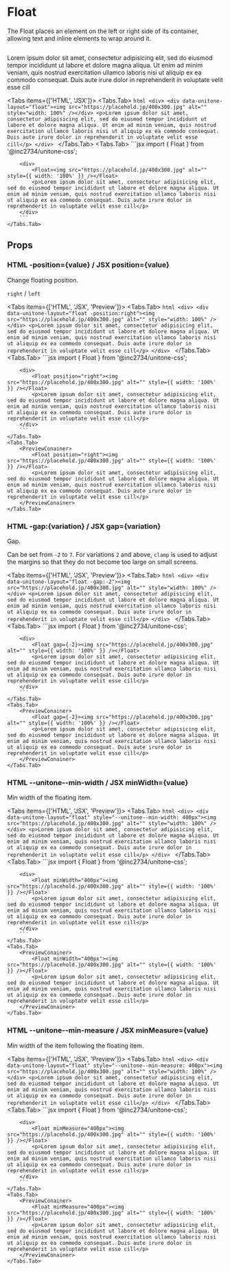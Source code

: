 
# Float

The Float places an element on the left or right side of its container, allowing text and inline elements to wrap around it.

<PreviewConainer>
	<Float><img src="https://placehold.jp/400x300.jpg" alt="" style={{ width: '100%' }} /></Float>
	<p>Lorem ipsum dolor sit amet, consectetur adipisicing elit, sed do eiusmod tempor incididunt ut labore et dolore magna aliqua. Ut enim ad minim veniam, quis nostrud exercitation ullamco laboris nisi ut aliquip ex ea commodo consequat. Duis aute irure dolor in reprehenderit in voluptate velit esse cill</p>
</PreviewConainer>

<Tabs items={['HTML', 'JSX']}>
	<Tabs.Tab>
		```html
		<div>
			<div data-unitone-layout="float"><img src="https://placehold.jp/400x300.jpg" alt="" style="width: 100%" /></div>
			<p>Lorem ipsum dolor sit amet, consectetur adipisicing elit, sed do eiusmod tempor incididunt ut labore et dolore magna aliqua. Ut enim ad minim veniam, quis nostrud exercitation ullamco laboris nisi ut aliquip ex ea commodo consequat. Duis aute irure dolor in reprehenderit in voluptate velit esse cill</p>
		</div>
		```
	</Tabs.Tab>
	<Tabs.Tab>
		```jsx
		import { Float } from '@inc2734/unitone-css';

		<div>
			<Float><img src="https://placehold.jp/400x300.jpg" alt="" style={{ width: '100%' }} /></Float>
			<p>Lorem ipsum dolor sit amet, consectetur adipisicing elit, sed do eiusmod tempor incididunt ut labore et dolore magna aliqua. Ut enim ad minim veniam, quis nostrud exercitation ullamco laboris nisi ut aliquip ex ea commodo consequat. Duis aute irure dolor in reprehenderit in voluptate velit esse cill</p>
		</div>
		```
	</Tabs.Tab>
</Tabs>

## Props

### <Badge>HTML</Badge> -position=\{value\} / <Badge>JSX</Badge> position=\{value\}

Change floating position.

`right` / `left`

<Tabs items={['HTML', 'JSX', 'Preview']}>
	<Tabs.Tab>
		```html
		<div>
			<div data-unitone-layout="float -position:right"><img src="https://placehold.jp/400x300.jpg" alt="" style="width: 100%" /></div>
			<p>Lorem ipsum dolor sit amet, consectetur adipisicing elit, sed do eiusmod tempor incididunt ut labore et dolore magna aliqua. Ut enim ad minim veniam, quis nostrud exercitation ullamco laboris nisi ut aliquip ex ea commodo consequat. Duis aute irure dolor in reprehenderit in voluptate velit esse cill</p>
		</div>
		```
	</Tabs.Tab>
	<Tabs.Tab>
		```jsx
		import { Float } from '@inc2734/unitone-css';

		<div>
			<Float position="right"><img src="https://placehold.jp/400x300.jpg" alt="" style={{ width: '100%' }} /></Float>
			<p>Lorem ipsum dolor sit amet, consectetur adipisicing elit, sed do eiusmod tempor incididunt ut labore et dolore magna aliqua. Ut enim ad minim veniam, quis nostrud exercitation ullamco laboris nisi ut aliquip ex ea commodo consequat. Duis aute irure dolor in reprehenderit in voluptate velit esse cill</p>
		</div>
		```
	</Tabs.Tab>
	<Tabs.Tab>
		<PreviewConainer>
			<Float position="right"><img src="https://placehold.jp/400x300.jpg" alt="" style={{ width: '100%' }} /></Float>
			<p>Lorem ipsum dolor sit amet, consectetur adipisicing elit, sed do eiusmod tempor incididunt ut labore et dolore magna aliqua. Ut enim ad minim veniam, quis nostrud exercitation ullamco laboris nisi ut aliquip ex ea commodo consequat. Duis aute irure dolor in reprehenderit in voluptate velit esse cill</p>
		</PreviewConainer>
	</Tabs.Tab>
</Tabs>

### <Badge>HTML</Badge> -gap:\{variation\} / <Badge>JSX</Badge> gap=\{variation\}

Gap.

Can be set from `-2` to `7`. For variations `2` and above, `clamp` is used to adjust the margins so that they do not become too large on small screens.

<Tabs items={['HTML', 'JSX', 'Preview']}>
	<Tabs.Tab>
		```html
		<div>
			<div data-unitone-layout="float -gap:-2"><img src="https://placehold.jp/400x300.jpg" alt="" style="width: 100%" /></div>
			<p>Lorem ipsum dolor sit amet, consectetur adipisicing elit, sed do eiusmod tempor incididunt ut labore et dolore magna aliqua. Ut enim ad minim veniam, quis nostrud exercitation ullamco laboris nisi ut aliquip ex ea commodo consequat. Duis aute irure dolor in reprehenderit in voluptate velit esse cill</p>
		</div>
		```
	</Tabs.Tab>
	<Tabs.Tab>
		```jsx
		import { Float } from '@inc2734/unitone-css';

		<div>
			<Float gap={-2}><img src="https://placehold.jp/400x300.jpg" alt="" style={{ width: '100%' }} /></Float>
			<p>Lorem ipsum dolor sit amet, consectetur adipisicing elit, sed do eiusmod tempor incididunt ut labore et dolore magna aliqua. Ut enim ad minim veniam, quis nostrud exercitation ullamco laboris nisi ut aliquip ex ea commodo consequat. Duis aute irure dolor in reprehenderit in voluptate velit esse cill</p>
		</div>
		```
	</Tabs.Tab>
	<Tabs.Tab>
		<PreviewConainer>
			<Float gap={-2}><img src="https://placehold.jp/400x300.jpg" alt="" style={{ width: '100%' }} /></Float>
			<p>Lorem ipsum dolor sit amet, consectetur adipisicing elit, sed do eiusmod tempor incididunt ut labore et dolore magna aliqua. Ut enim ad minim veniam, quis nostrud exercitation ullamco laboris nisi ut aliquip ex ea commodo consequat. Duis aute irure dolor in reprehenderit in voluptate velit esse cill</p>
		</PreviewConainer>
	</Tabs.Tab>
</Tabs>

### <Badge>HTML</Badge> --unitone--min-width / <Badge>JSX</Badge> minWidth=\{value\}

Min width of the floating item.


<Tabs items={['HTML', 'JSX', 'Preview']}>
	<Tabs.Tab>
		```html
		<div>
			<div data-unitone-layout="float" style="--unitone--min-width: 400px"><img src="https://placehold.jp/400x300.jpg" alt="" style="width: 100%" /></div>
			<p>Lorem ipsum dolor sit amet, consectetur adipisicing elit, sed do eiusmod tempor incididunt ut labore et dolore magna aliqua. Ut enim ad minim veniam, quis nostrud exercitation ullamco laboris nisi ut aliquip ex ea commodo consequat. Duis aute irure dolor in reprehenderit in voluptate velit esse cill</p>
		</div>
		```
	</Tabs.Tab>
	<Tabs.Tab>
		```jsx
		import { Float } from '@inc2734/unitone-css';

		<div>
			<Float minWidth="400px"><img src="https://placehold.jp/400x300.jpg" alt="" style={{ width: '100%' }} /></Float>
			<p>Lorem ipsum dolor sit amet, consectetur adipisicing elit, sed do eiusmod tempor incididunt ut labore et dolore magna aliqua. Ut enim ad minim veniam, quis nostrud exercitation ullamco laboris nisi ut aliquip ex ea commodo consequat. Duis aute irure dolor in reprehenderit in voluptate velit esse cill</p>
		</div>
		```
	</Tabs.Tab>
	<Tabs.Tab>
		<PreviewConainer>
			<Float minWidth="400px"><img src="https://placehold.jp/400x300.jpg" alt="" style={{ width: '100%' }} /></Float>
			<p>Lorem ipsum dolor sit amet, consectetur adipisicing elit, sed do eiusmod tempor incididunt ut labore et dolore magna aliqua. Ut enim ad minim veniam, quis nostrud exercitation ullamco laboris nisi ut aliquip ex ea commodo consequat. Duis aute irure dolor in reprehenderit in voluptate velit esse cill</p>
		</PreviewConainer>
	</Tabs.Tab>
</Tabs>

### <Badge>HTML</Badge> --unitone--min-measure / <Badge>JSX</Badge> minMeasure=\{value\}

Min width of the item following the floating item.

<Tabs items={['HTML', 'JSX', 'Preview']}>
	<Tabs.Tab>
		```html
		<div>
			<div data-unitone-layout="float" style="--unitone--min-measure: 400px"><img src="https://placehold.jp/400x300.jpg" alt="" style="width: 100%" /></div>
			<p>Lorem ipsum dolor sit amet, consectetur adipisicing elit, sed do eiusmod tempor incididunt ut labore et dolore magna aliqua. Ut enim ad minim veniam, quis nostrud exercitation ullamco laboris nisi ut aliquip ex ea commodo consequat. Duis aute irure dolor in reprehenderit in voluptate velit esse cill</p>
		</div>
		```
	</Tabs.Tab>
	<Tabs.Tab>
		```jsx
		import { Float } from '@inc2734/unitone-css';

		<div>
			<Float minMeasure="400px"><img src="https://placehold.jp/400x300.jpg" alt="" style={{ width: '100%' }} /></Float>
			<p>Lorem ipsum dolor sit amet, consectetur adipisicing elit, sed do eiusmod tempor incididunt ut labore et dolore magna aliqua. Ut enim ad minim veniam, quis nostrud exercitation ullamco laboris nisi ut aliquip ex ea commodo consequat. Duis aute irure dolor in reprehenderit in voluptate velit esse cill</p>
		</div>
		```
	</Tabs.Tab>
	<Tabs.Tab>
		<PreviewConainer>
			<Float minMeasure="400px"><img src="https://placehold.jp/400x300.jpg" alt="" style={{ width: '100%' }} /></Float>
			<p>Lorem ipsum dolor sit amet, consectetur adipisicing elit, sed do eiusmod tempor incididunt ut labore et dolore magna aliqua. Ut enim ad minim veniam, quis nostrud exercitation ullamco laboris nisi ut aliquip ex ea commodo consequat. Duis aute irure dolor in reprehenderit in voluptate velit esse cill</p>
		</PreviewConainer>
	</Tabs.Tab>
</Tabs>
